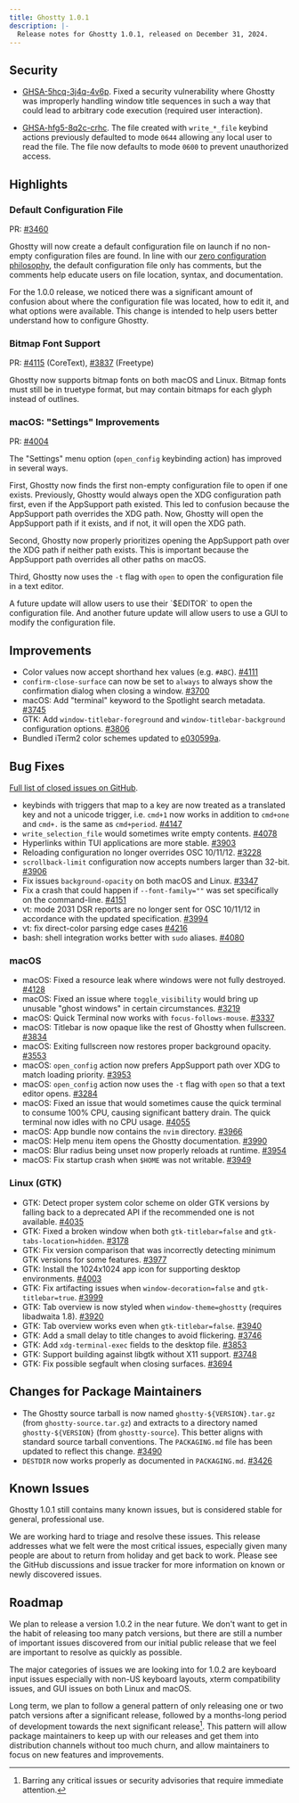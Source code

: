 ```yaml
---
title: Ghostty 1.0.1
description: |-
  Release notes for Ghostty 1.0.1, released on December 31, 2024.
---
```


## Security

- [GHSA-5hcq-3j4q-4v6p](https://github.com/ghostty-org/ghostty/security/advisories/GHSA-5hcq-3j4q-4v6p).
  Fixed a security vulnerability where Ghostty was improperly handling
  window title sequences in such a way that could lead to arbitrary code
  execution (required user interaction).

- [GHSA-hfg5-8q2c-crhc](https://github.com/ghostty-org/ghostty/security/advisories/GHSA-hfg5-8q2c-crhc).
  The file created with `write_*_file` keybind actions previously defaulted to
  mode `0644` allowing any local user to read the file. The file now defaults
  to mode `0600` to prevent unauthorized access.

## Highlights

### Default Configuration File

PR: [#3460](https://github.com/ghostty-org/ghostty/pull/3460)

Ghostty will now create a default configuration file on launch if no
non-empty configuration files are found. In line with our
[zero configuration philosophy](/docs/config#zero-configuration-philosophy),
the default configuration file only has comments, but the comments help
educate users on file location, syntax, and documentation.

For the 1.0.0 release, we noticed there was a significant amount of confusion
about where the configuration file was located, how to edit it, and what
options were available. This change is intended to help users better
understand how to configure Ghostty.

### Bitmap Font Support

PR: [#4115](https://github.com/ghostty-org/ghostty/pull/4115) (CoreText),
[#3837](https://github.com/ghostty-org/ghostty/pull/3837) (Freetype)

Ghostty now supports bitmap fonts on both macOS and Linux. Bitmap fonts
must still be in truetype format, but may contain bitmaps for each glyph
instead of outlines.

### macOS: "Settings" Improvements

PR: [#4004](https://github.com/ghostty-org/ghostty/pull/4004)

The "Settings" menu option (`open_config` keybinding action) has
improved in several ways.

First, Ghostty now finds the first non-empty configuration file to open
if one exists. Previously, Ghostty would always open the XDG configuration
path first, even if the AppSupport path existed. This led to confusion because
the AppSupport path overrides the XDG path. Now, Ghostty will open the
AppSupport path if it exists, and if not, it will open the XDG path.

Second, Ghostty now properly prioritizes opening the AppSupport path over
the XDG path if neither path exists. This is important because the AppSupport
path overrides all other paths on macOS.

Third, Ghostty now uses the `-t` flag with `open` to open the configuration
file in a text editor.

<Note>
A future update will allow users to use their `$EDITOR` to open the
configuration file. And another future update will allow users to use
a GUI to modify the configuration file.
</Note>

## Improvements

- Color values now accept shorthand hex values (e.g. `#ABC`).
  [#4111](https://github.com/ghostty-org/ghostty/issues/4111)
- `confirm-close-surface` can now be set to `always` to always show the
  confirmation dialog when closing a window.
  [#3700](https://github.com/ghostty-org/ghostty/pull/3700)
- macOS: Add "terminal" keyword to the Spotlight search metadata.
  [#3745](https://github.com/ghostty-org/ghostty/pull/3745)
- GTK: Add `window-titlebar-foreground` and `window-titlebar-background`
  configuration options.
  [#3806](https://github.com/ghostty-org/ghostty/pull/3806)
- Bundled iTerm2 color schemes updated to
  [e030599a](https://github.com/mbadolato/iTerm2-Color-Schemes/tree/e030599a6a6e19fcd1ea047c7714021170129d56).

## Bug Fixes

[Full list of closed issues on GitHub](https://github.com/ghostty-org/ghostty/milestone/2?closed=1).

- keybinds with triggers that map to a key are now treated as a translated
  key and not a unicode trigger, i.e. `cmd+1` now works in addition to
  `cmd+one` and `cmd+.` is the same as `cmd+period`.
  [#4147](https://github.com/ghostty-org/ghostty/pull/4147)
- `write_selection_file` would sometimes write empty contents.
  [#4078](https://github.com/ghostty-org/ghostty/pull/4078)
- Hyperlinks within TUI applications are more stable.
  [#3903](https://github.com/ghostty-org/ghostty/pull/3903)
- Reloading configuration no longer overrides OSC 10/11/12.
  [#3228](https://github.com/ghostty-org/ghostty/pull/3228)
- `scrollback-limit` configuration now accepts numbers larger than 32-bit.
  [#3906](https://github.com/ghostty-org/ghostty/pull/3906)
- Fix issues `background-opacity` on both macOS and Linux.
  [#3347](https://github.com/ghostty-org/ghostty/pull/3347)
- Fix a crash that could happen if `--font-family=""` was set specifically
  on the command-line.
  [#4151](https://github.com/ghostty-org/ghostty/pull/4151)
- vt: mode 2031 DSR reports are no longer sent for OSC 10/11/12 in
  accordance with the updated specification.
  [#3994](https://github.com/ghostty-org/ghostty/pull/3994)
- vt: fix direct-color parsing edge cases
  [#4216](https://github.com/ghostty-org/ghostty/pull/4216)
- bash: shell integration works better with `sudo` aliases.
  [#4080](https://github.com/ghostty-org/ghostty/pull/4080)

### macOS

- macOS: Fixed a resource leak where windows were not fully destroyed.
  [#4128](https://github.com/ghostty-org/ghostty/pull/4128)
- macOS: Fixed an issue where `toggle_visibility` would bring up unusable
  "ghost windows" in certain circumstances. [#3219](https://github.com/ghostty-org/ghostty/issues/3219)
- macOS: Quick Terminal now works with `focus-follows-mouse`.
  [#3337](https://github.com/ghostty-org/ghostty/issues/3337)
- macOS: Titlebar is now opaque like the rest of Ghostty when fullscreen.
  [#3834](https://github.com/ghostty-org/ghostty/pull/3834)
- macOS: Exiting fullscreen now restores proper background opacity.
  [#3553](https://github.com/ghostty-org/ghostty/issues/3553)
- macOS: `open_config` action now prefers AppSupport path over XDG to
  match loading priority.
  [#3953](https://github.com/ghostty-org/ghostty/issues/3953)
- macOS: `open_config` action now uses the `-t` flag with `open` so
  that a text editor opens.
  [#3284](https://github.com/ghostty-org/ghostty/issues/3284)
- macOS: Fixed an issue that would sometimes cause the quick terminal
  to consume 100% CPU, causing significant battery drain. The quick
  terminal now idles with no CPU usage.
  [#4055](https://github.com/ghostty-org/ghostty/pull/4055)
- macOS: App bundle now contains the `nvim` directory.
  [#3966](https://github.com/ghostty-org/ghostty/issues/3966)
- macOS: Help menu item opens the Ghostty documentation.
  [#3990](https://github.com/ghostty-org/ghostty/pull/3990)
- macOS: Blur radius being unset now properly reloads at runtime.
  [#3954](https://github.com/ghostty-org/ghostty/pull/3954)
- macOS: Fix startup crash when `$HOME` was not writable.
  [#3949](https://github.com/ghostty-org/ghostty/pull/3949)

### Linux (GTK)

- GTK: Detect proper system color scheme on older GTK versions by falling
  back to a deprecated API if the recommended one is not available.
  [#4035](https://github.com/ghostty-org/ghostty/pull/4035)
- GTK: Fixed a broken window when both `gtk-titlebar=false` and
  `gtk-tabs-location=hidden`.
  [#3178](https://github.com/ghostty-org/ghostty/issues/3178)
- GTK: Fix version comparison that was incorrectly detecting minimum
  GTK versions for some features.
  [#3977](https://github.com/ghostty-org/ghostty/pull/3977)
- GTK: Install the 1024x1024 app icon for supporting desktop environments.
  [#4003](https://github.com/ghostty-org/ghostty/pull/4003)
- GTK: Fix artifacting issues when `window-decoration=false` and
  `gtk-titlebar=true`.
  [#3999](https://github.com/ghostty-org/ghostty/pull/3999)
- GTK: Tab overview is now styled when `window-theme=ghostty`
  (requires libadwaita 1.8).
  [#3920](https://github.com/ghostty-org/ghostty/pull/3920)
- GTK: Tab overview works even when `gtk-titlebar=false`.
  [#3940](https://github.com/ghostty-org/ghostty/pull/3940)
- GTK: Add a small delay to title changes to avoid flickering.
  [#3746](https://github.com/ghostty-org/ghostty/pull/3746)
- GTK: Add `xdg-terminal-exec` fields to the desktop file.
  [#3853](https://github.com/ghostty-org/ghostty/pull/3853)
- GTK: Support building against libgtk without X11 support.
  [#3748](https://github.com/ghostty-org/ghostty/pull/3748)
- GTK: Fix possible segfault when closing surfaces.
  [#3694](https://github.com/ghostty-org/ghostty/pull/3694)

## Changes for Package Maintainers

- The Ghostty source tarball is now named `ghostty-${VERSION}.tar.gz`
  (from `ghostty-source.tar.gz`) and extracts to a directory named
  `ghostty-${VERSION}` (from `ghostty-source`). This better aligns with
  standard source tarball conventions. The `PACKAGING.md` file has been
  updated to reflect this change.
  [#3490](https://github.com/ghostty-org/ghostty/pull/3490)
- `DESTDIR` now works properly as documented in `PACKAGING.md`.
  [#3426](https://github.com/ghostty-org/ghostty/pull/3426)

## Known Issues

Ghostty 1.0.1 still contains many known issues, but is considered stable
for general, professional use.

We are working hard to triage and resolve these issues. This release addresses
what we felt were the most critical issues, especially given many people are
about to return from holiday and get back to work.
Please see the GitHub discussions and issue tracker for more information
on known or newly discovered issues.

## Roadmap

We plan to release a version 1.0.2 in the near future. We don't want to
get in the habit of releasing too many patch versions, but there are still
a number of important issues discovered from our initial public release that
we feel are important to resolve as quickly as possible.

The major categories of issues we are looking into for 1.0.2 are keyboard
input issues especially with non-US keyboard layouts, xterm compatibility
issues, and GUI issues on both Linux and macOS.

Long term, we plan to follow a general pattern of only releasing one or
two patch versions after a significant release, followed by a months-long
period of development towards the next significant release[^1]. This pattern
will allow package maintainers to keep up with our releases and get them into
distribution channels without too much churn, and allow maintainers to focus
on new features and improvements.

[^1]: Barring any critical issues or security advisories that require
      immediate attention.

